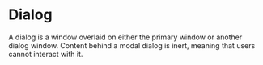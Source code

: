 # Dialog

A dialog is a window overlaid on either the primary window or another dialog
window. Content behind a modal dialog is inert, meaning that users cannot
interact with it.

<Dialog />

**Features**

- Supports modal and non-modal modes.
- Focus is automatically trapped and scrolling is blocked when modal.
- Manages screen reader announcements with Title and Description components.
- `Esc` closes the dialog automatically.

## Installation

To use the accordion machine in your project, install the respective package

<InstallSnippet package="@ui-machines/dialog" />

```jsx
import * as Dialog from "@ui-machines/dialog"
```

Next, you'll also need to install the framework binding

<CodeSnippet id="dialog/installation.mdx" />

## Usage

The dialog machine exposes the `triggerProps`, `overlayProps`, `contentProps`,
`titleProps`, `descriptionProps`, and `closeButtonProps` following properties to
get it working correctly:

<CodeSnippet id="dialog/usage.mdx" />

## Opening and Closing the dialog

By default, the dialog opens when the trigger is clicked. If you need
programmatically open the dialog from other elements, you can leverage the
exposed `open` and `close` methods.

<CodeSnippet id="dialog/open-close.mdx" />

## Managing focus within the dialog

When the dialog opens, it automatically sets focus on the first focusable
elements and traps focus within it, so that tabbing will be contrained within
it. To control the element that should receive focus on open, pass the
`initialFocusEl` context (which can be an element or a function that returns an
element)

<CodeSnippet id="dialog/initial-focus.mdx" />

When it closes, it restores focus back to the trigger. To control the element
that should receive focus on close, pass the `finalFocusEl` context (which can
be an element or a function that returns an element)

<CodeSnippet id="dialog/final-focus.mdx" />

## Closing the dialog on overlay click

By default, the dialog closes when you click its overlay. You can set
`closeOnOverlayClick` to false if you want the modal to stay visible.

<CodeSnippet id="dialog/close-on-overlay-click.mdx" />

## Controlling the scroll behavior

When the dialog is open, it prevents scrolling on the `body` element. To disable
this behavior, set the `preventScroll` context to `false`.

<CodeSnippet id="dialog/prevent-scroll.mdx" />
